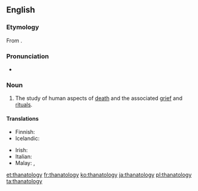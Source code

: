 ==English==
{{wikipedia}}

===Etymology===
From {{confix|thanato|ology}}.

===Pronunciation===
* {{a|UK}} {{IPA|/θanəˈtɒlədʒi/}}

===Noun===
{{en-noun|-}}

# {{context|psychology|lang=en}} The study of human aspects of [[death]] and the associated [[grief]] and [[ritual]]s.

====Translations====
{{trans-top|study of human aspects of death}}
* Finnish: {{t-|fi|tanatologia}}
* Icelandic: {{t-|is|dauðafræði|f}}
{{trans-mid}}
* Irish: {{t-|ga|báseolaíocht|f}}
* Italian: {{t+|it|tanatologia|f}}
* Malay: {{t|ms|kaji kematian}}, {{t|ms|tanatologi}}
{{trans-bottom}}

[[et:thanatology]]
[[fr:thanatology]]
[[ko:thanatology]]
[[ja:thanatology]]
[[pl:thanatology]]
[[ta:thanatology]]